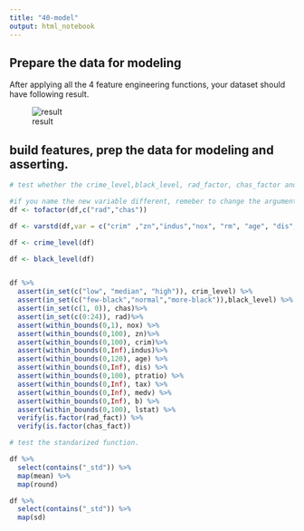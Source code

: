 ```yaml
---
title: "40-model"
output: html_notebook
---
```


## Prepare the data for modeling


After applying all the 4 feature engineering functions, your dataset should have following result.

![result](.\result.png)

## build features, prep the data for modeling and asserting.

```r
# test whether the crime_level,black_level, rad_factor, chas_factor and the original variables.

#if you name the new variable different, remeber to change the argument in the function.
df <- tofactor(df,c("rad","chas"))

df <- varstd(df,var = c("crim" ,"zn","indus","nox", "rm", "age", "dis","tax","ptratio", "b", "lstat", "medv"))

df <- crime_level(df) 

df <- black_level(df)


df %>% 
  assert(in_set(c("low", "median", "high")), crim_level) %>%
  assert(in_set(c("few-black","normal","more-black")),black_level) %>%
  assert(in_set(c(1, 0)), chas)%>% 
  assert(in_set(c(0:24)), rad)%>% 
  assert(within_bounds(0,1), nox) %>%
  assert(within_bounds(0,100), zn)%>%
  assert(within_bounds(0,100), crim)%>%
  assert(within_bounds(0,Inf),indus)%>%
  assert(within_bounds(0,120), age) %>%
  assert(within_bounds(0,Inf), dis) %>%
  assert(within_bounds(0,100), ptratio) %>%
  assert(within_bounds(0,Inf), tax) %>%
  assert(within_bounds(0,Inf), medv) %>%
  assert(within_bounds(0,Inf), b) %>%
  assert(within_bounds(0,100), lstat) %>%
  verify(is.factor(rad_fact)) %>%
  verify(is.factor(chas_fact))

# test the standarized function.

df %>%
  select(contains("_std")) %>%
  map(mean) %>%
  map(round)

df %>%
  select(contains("_std")) %>%
  map(sd)
```

